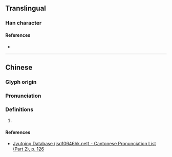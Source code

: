 {{character info}}
==Translingual==

===Han character===
{{Han char|rn=75|rad=木|as=04|sn=8|four=48927|canj=DOIN|ids=⿰木今}}

====References====
* {{Han ref|kx=0515.150|dkj=14545|dj=0903.140|hdz=21173.030|uh=6794|ud=26516|bh=CCE8|bd=52456}}

----

==Chinese==
{{zh-forms}}

===Glyph origin===
{{Han etym}}

===Pronunciation===
{{zh-pron
|m=xín
|c=cam4
|mc=y
|oc=y
|cat=
}}

===Definitions===
{{zh-hanzi}}

# {{rfdef|zh}}

====References====
* [http://www.iso10646hk.net/jp/document/download.jsp Jyutping Database (iso10646hk.net) - Cantonese Pronunciation List (Part 2), p. 126]